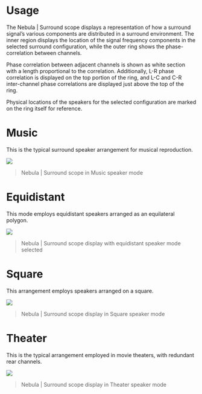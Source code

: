 # Usage
The Nebula | Surround scope displays a representation of how a surround signal's various components are distributed in a surround environment. 
The inner region displays the location of the signal frequency components in the selected surround configuration, while the outer ring shows the phase-correlation between channels.

Phase correlation between adjacent channels is shown as white section with a length proportional to the correlation. 
Additionally, L-R phase correlation is displayed on the top portion of the ring, and L-C and C-R inter-channel phase correlations are displayed just above the top of the ring.

Physical locations of the speakers for the selected configuration are marked on the ring itself for reference.

# Music
This is the typical surround speaker arrangement for musical reproduction.

![](https://media.githubusercontent.com/media/FLUX-SE/doc_images/main/Analyzer/Nebula/Music.png)

> Nebula | Surround scope in Music speaker mode

# Equidistant
This mode employs equidistant speakers arranged as an equilateral polygon.

![](https://media.githubusercontent.com/media/FLUX-SE/doc_images/main/Analyzer/Nebula/Equidistant.png)

> Nebula | Surround scope display with equidistant speaker mode selected

# Square
This arrangement employs speakers arranged on a square.

![](https://media.githubusercontent.com/media/FLUX-SE/doc_images/main/Analyzer/Nebula/Square.png)

> Nebula | Surround scope display in Square speaker mode

# Theater
This is the typical arrangement employed in movie theaters, with redundant rear channels.

![](https://media.githubusercontent.com/media/FLUX-SE/doc_images/main/Analyzer/Nebula/Theater.png)

> Nebula | Surround scope display in Theater speaker mode





